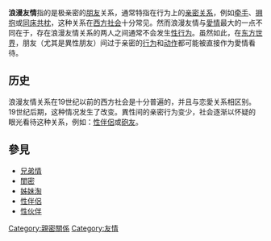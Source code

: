 {{multiple issues|
{{expert|1=性別|time=2010-04-04T18:25:06+00:00}}
{{original research|time=2010-04-04T18:25:06+00:00}}
{{unreferenced|time=2010-04-04T18:25:06+00:00}}
}}

{{親近關係}}
{{愛側欄}}

'''浪漫友情'''指的是极亲密的[[朋友|朋友]]关系，通常特指在行为上的[[亲密关系|亲密关系]]，例如[[牵手|牵手]]、[[拥抱|拥抱]]或[[同床共枕|同床共枕]]，这种关系在[[西方社会|西方社会]]十分常见。然而浪漫友情与[[愛情|愛情]]最大的一点不同在于，存在浪漫友情关系的两人之间通常不会发生[[性行为|性行为]]。虽然如此，在[[东方世界|东方世界]]，朋友（尤其是異性朋友）间过于亲密的[[行为|行为]]和[[动作|动作]]都可能被直接作为愛情看待。

==历史==
浪漫友情关系在19世纪以前的西方社会是十分普遍的，并且与恋愛关系相区别。19世纪后期，这种情况发生了改变。異性间的亲密行为变少，社会逐渐以怀疑的眼光看待这种关系，例如：[[性伴侶|性伴侶]]或[[砲友|砲友]]。

== 參見 ==
* [[兄弟情|兄弟情]]
* [[閨密|閨密]]
* [[姊妹淘|姊妹淘]]
* [[性伴侶|性伴侶]]
* [[性伙伴|性伙伴]]

{{Life-stub}}
[[Category:親密關係|Category:親密關係]]
[[Category:友情|Category:友情]]